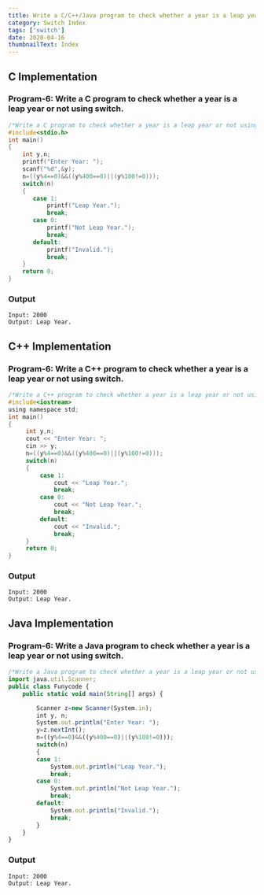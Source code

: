 ```yaml
---
title: Write a C/C++/Java program to check whether a year is a leap year or not using switch
category: Switch Index
tags: ['switch']
date: 2020-04-16
thumbnailText: Index
---
```


## C Implementation
### Program-6: Write a C program to check whether a year is a leap year or not using switch.
```c
/*Write a C program to check whether a year is a leap year or not using switch*/
#include<stdio.h>
int main()
{
    int y,n;
    printf("Enter Year: ");
    scanf("%d",&y);
    n=((y%4==0)&&((y%400==0)||(y%100!=0)));
    switch(n)
    {
       case 1:
           printf("Leap Year.");
           break;
       case 0:
           printf("Not Leap Year.");
           break;
       default:
           printf("Invalid.");
           break;
    }
    return 0;
}
```
### Output
```
Input: 2000
Output: Leap Year.
```

## C++ Implementation
### Program-6: Write a C++ program to check whether a year is a leap year or not using switch.
```c
/*Write a C++ program to check whether a year is a leap year or not using switch.*/
#include<iostream>
using namespace std;
int main()
{
     int y,n;
     cout << "Enter Year: ";
     cin >> y;
     n=((y%4==0)&&((y%400==0)||(y%100!=0)));
     switch(n)
     {
         case 1:
             cout << "Leap Year.";
             break;
         case 0:
             cout << "Not Leap Year.";
             break;
         default:
             cout << "Invalid.";
             break;
     }
     return 0;
}
```
### Output
```
Input: 2000
Output: Leap Year.
```

## Java Implementation
### Program-6: Write a Java program to check whether a year is a leap year or not using switch.
```js
/*Write a Java program to check whether a year is a leap year or not using switch.*/
import java.util.Scanner;
public class Funycode {
    public static void main(String[] args) {

        Scanner z=new Scanner(System.in);
        int y, n;
        System.out.println("Enter Year: ");
        y=z.nextInt();
        n=((y%4==0)&&((y%400==0)||(y%100!=0)));
        switch(n)
        {
        case 1:
            System.out.println("Leap Year.");
            break;
        case 0:
            System.out.println("Not Leap Year.");
            break;
        default:
            System.out.println("Invalid.");
            break;
        }
    }
}
```
### Output
```
Input: 2000
Output: Leap Year.
```

